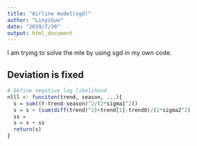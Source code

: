 ```yaml
---
title: "Airline model(sgd)"
author: "LinyiGuo"
date: "2019/7/30"
output: html_document
---
```


I am trying to solve the mle by using sgd in my own code.

## Deviation is fixed

```r
# Define negative log likelihood
nlll <- funciton(trend, season, ...){
  s = sum((Y-trend-season)^2/(2*sigma1^2))
  s = s + (sum(diff(trend)^2)+trend[1]-trend0)/(2*sigma2^2)
  ss = 
  s = s + ss
  return(s)
}

```
